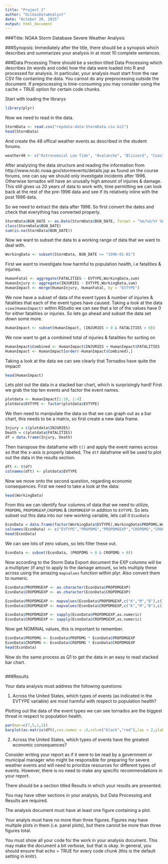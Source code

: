 ```yaml
---
title: "Project 2"
author: "OilGasDataAnalyst"
date: "October 20, 2015"
output: html_document
---
```


###Title:
NOAA Storm Database Severe Weather Analysis

###Synopsis:
Immediately after the title, there should be a synopsis which describes and summarizes your analysis in at most 10 complete sentences.

###Data Processing
There should be a section titled Data Processing which describes (in words and code) how the data were loaded into R and processed for analysis. In particular, your analysis must start from the raw CSV file containing the data. You cannot do any preprocessing outside the document. If preprocessing is time-consuming you may consider using the cache = TRUE option for certain code chunks.

Start with loading the librarys
```r
library(plyr)
```

Now we need to read in the data.
```r
StormData <- read.csv("repdata-data-StormData.csv.bz2")
head(StormData)
```

And create the 48 offical weather events as described in the student forums.
```r
weather48 <- c("Astronomical Low Tide", "Avalanche", "Blizzard", "Coastal Flood", "Cold/Wind Chill", "Debris Flow" , "Dense Fog", "Dense Smoke", "Drought", "Dust Devil", "Dust Storm", "Excessive Heat", "Extreme Cold/Wind Chill", "Flash Flood", "Flood", "Frost/Freeze", "Funnel Cloud", "Freezing Fog", "Hail", "Heat", "Heavy Rain", "Heavy Snow", "High Surf", "High Wind","Hurricane (Typhoon)", "Ice Storm", "Lake-Effect Snow", "Lakeshore Flood", "Lightning", "Marine Hail", "Marine High Wind", "Marine Strong Wind", "Marine Thunderstorm Wind", "Rip Current", "Seiche", "Sleet", "Storm Surge/Tide", "Strong Wind", "Thunderstorm Wind", "Tornado", "Tropical Depression", "Tropical Storm", "Tsunami", "V olcanic Ash", "Waterspout", "Wildfire", "Winter Storm", "Winter Weather")
```

After analyizing the data structure and reading the information from http://www.ncdc.noaa.gov/stormevents/details.jsp as found on the course forums, one can say we should only investigate incidents after 1996. Otherwise tornados will have an unusally high amount of injuries & damage. This still gives us 20 years of data to work with, time permitting we can look back at the rest of the pre-1996 data and see if its relatively inline with the post 1996 data.

So we need to extract the data after 1996. So first convert the dates and check that everything has converted properly.
```r
StormData$BGN_DATE <- as.Date(StormData$BGN_DATE, format = "%m/%d/%Y %H:%M:%S")
class(StormData$BGN_DATE)
sum(is.na(StormData$BGN_DATE))
```

Now we want to subset the data to a working range of data that we want to deal with.
```r
WorkingData <- subset(StormData, BGN_DATE >= "1996-01-01")
```

First we want to investigate how harmful to population health, i.e fatalities & injuries.
```r
HumanFatal <- aggregate(FATALITIES ~ EVTYPE,WorkingData,sum)
HumanInjury <- aggregate(INJURIES ~ EVTYPE,WorkingData,sum)
HumanImpact <- merge(HumanInjury, HumanFatal, by = "EVTYPE")
```

We now have a subset of data of the event types & number of injuries & fatalities that each of the event types have caused. Taking a look at the data `view(HumanImpact)` within RStudio we can see that a lot of the values have 0 for either fatalities or injuries. So lets go ahead and subset the data set down some more.
```r
HumanImpact <- subset(HumanImpact, (INJURIES > 0 & FATALITIES > 0))
```

We now want to get a combined total of injuries & fatalities for sorting on
```r
HumanImpact$Combined <- HumanImpact$INJURIES + HumanImpact$FATALITIES
HumanImpact <- HumanImpact[order(-HumanImpact$Combined),]
```

Taking a look at the data we can see clearly that Tornados have quite the impact!
```r
head(HumanImpact)
```

Lets plot out the data in a stacked bar chart, which is surprisingly hard! First we grab the top ten events and factor the event names.
```r
plotdata <- HumanImpact[1:10, 1:4]
plotdata$EVTYPE <- factor(plotdata$EVTYPE)
```

We then need to manipulate the data so that we can graph out as a bar chart, this needs to be a matrix, so first create a new data frame.
```r
Injury = c(plotdata$INJURIES)
Death = c(plotdata$FATALITIES)
df = data.frame(Injury, Death)
```

Then transpose the dataframe with `t()` and apply the event names across so that the x-axis is properly labeled. The `dtf` dataframe will be used to plot out the data in the results section.
```r
dft <- t(df)
colnames(dft) <- plotdata$EVTYPE
```

Now we move onto the second question, regarding economic consequences. First we need to take a look at the data:
```r
head(WorkingData)
```

From this we can identify four columns of data that we need to utilize, `PROPDMG`, `PROPDMGEXP`,`CROPDMG` & `CROPDMGEXP` in addtion to `EVTYPE`. So lets subset out this data into our new working variable, lets call it `EconData`
```r
EconData = data.frame(factor(WorkingData$EVTYPE),WorkingData$PROPDMG,WorkingData$PROPDMGEXP,WorkingData$CROPDMG,WorkingData$CROPDMGEXP)
colnames(EconData) <- c("EVTYPE","PROPDMG","PROPDMGEXP","CROPDMG","CROPDMGEXP")
head(EconData)
```

We can see lots of zero values, so lets filter these out.
```r
EconData <- subset(EconData, (PROPDMG > 0 & CROPDMG > 0))
```

Now according to the Storm Data Export document the EXP columns will be a multiplyer (if any) to apply to the damage amount, so lets multiply these across using the amazing `mapvalues` function within plyr. Also convert them to numeric.
```r
EconData$PROPDMGEXP <- as.character(EconData$PROPDMGEXP)
EconData$CROPDMGEXP <- as.character(EconData$CROPDMGEXP)

EconData$PROPDMGEXP <- mapvalues(EconData$PROPDMGEXP,c("K","M","B"),c(1000,1000000,1000000000))
EconData$CROPDMGEXP <- mapvalues(EconData$CROPDMGEXP,c("K","M","B"),c(1000,1000000,1000000000))

EconData$PROPDMGEXP <- sapply(EconData$PROPDMGEXP,as.numeric)
EconData$CROPDMGEXP <- sapply(EconData$CROPDMGEXP,as.numeric)
```

Now get NOMINAL values, this is important to remember.
```r
EconData$PROPDMG <- EconData$PROPDMG * EconData$PROPDMGEXP
EconData$CROPDMG <- EconData$CROPDMG * EconData$CROPDMGEXP
head(EconData)
```

Now do the same process as Q1 to get the data in an easy to read stacked bar chart.
```r

```


###Results

Your data analysis must address the following questions:




1. Across the United States, which types of events (as indicated in the EVTYPE variable) are most harmful with respect to population health?

Plotting out the data of the event types we can see tornados are the biggest threat in respect to population health.
```r
par(mar=c(7,5,1,1))
barplot(as.matrix(dft),cex.names = .6,col=c("black","red"),las = 2,ylab = "Count of Injuries/Fatalities", legend = c("Injuries","Fatalities"),mgp=c(3,.5,0))
```

2. Across the United States, which types of events have the greatest economic consequences?

Consider writing your report as if it were to be read by a government or municipal manager who might be responsible for preparing for severe weather events and will need to prioritize resources for different types of events. However, there is no need to make any specific recommendations in your report.

There should be a section titled Results in which your results are presented.

You may have other sections in your analysis, but Data Processing and Results are required.

The analysis document must have at least one figure containing a plot.

Your analyis must have no more than three figures. Figures may have multiple plots in them (i.e. panel plots), but there cannot be more than three figures total.

You must show all your code for the work in your analysis document. This may make the document a bit verbose, but that is okay. In general, you should ensure that echo = TRUE for every code chunk (this is the default setting in knitr).
